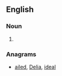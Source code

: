 ==English==

===Noun===
{{en-noun}}

# {{obsolete spelling of|lady}}

===Anagrams===
* [[ailed#English|ailed]], [[Delia#English|Delia]], [[ideal#English|ideal]]